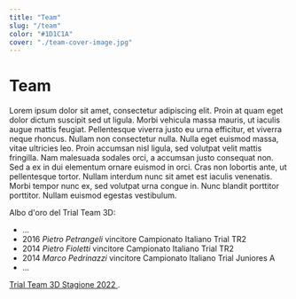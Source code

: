 ```yaml
---
title: "Team"
slug: "/team"
color: "#1D1C1A"
cover: "./team-cover-image.jpg"
---
```


# Team

Lorem ipsum dolor sit amet, consectetur adipiscing elit. Proin at quam eget dolor dictum suscipit sed ut ligula. Morbi vehicula massa mauris, ut iaculis augue mattis feugiat. Pellentesque viverra justo eu urna efficitur, et viverra neque rhoncus. Nullam non consectetur nulla. Nulla eget euismod massa, vitae ultricies leo. Proin accumsan nisl ligula, sed volutpat velit mattis fringilla. Nam malesuada sodales orci, a accumsan justo consequat non. Sed a ex in dui elementum ornare euismod in orci. Cras non lobortis ante, ut pellentesque tortor. Nullam interdum nunc sit amet est iaculis venenatis. Morbi tempor nunc ex, sed volutpat urna congue in. Nunc blandit porttitor porttitor. Nullam euismod egestas vestibulum.

Albo d'oro del Trial Team 3D:
- ... 
- 2016 *Pietro Petrangeli* vincitore Campionato Italiano Trial TR2
- 2014 *Pietro Fioletti* vincitore Campionato Italiano Trial TR2
- 2014 *Marco Pedrinazzi* vincitore Campionato Italiano Trial Juniores A
- ... 


[Trial Team 3D Stagione 2022 ](https://trialteam3d.gatsbyjs.io/projects).


